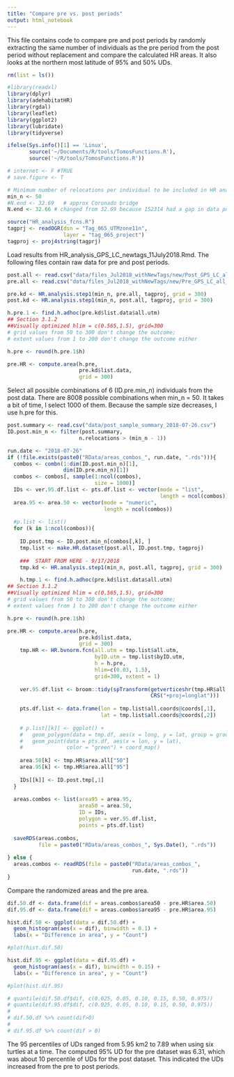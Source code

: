 ```yaml
---
title: "Compare pre vs. post periods"
output: html_notebook
---
```


This file contains code to compare pre and post periods by randomly extracting the same number of individuals as the pre period from the post period without replacement and compare the calculated HR areas. It also looks at the northern most latitude of 95% and 50% UDs.

```r
rm(list = ls())

#library(readxl)
library(dplyr)
library(adehabitatHR)
library(rgdal)
library(leaflet) 
library(ggplot2)
library(lubridate)
library(tidyverse)

ifelse(Sys.info()[1] == 'Linux',
       source('~/Documents/R/tools/TomosFunctions.R'),
       source('~/R/tools/TomosFunctions.R'))

# internet <- F #TRUE
# save.figure <- T

# Minimum number of relocations per individual to be included in HR analysis
min_n <- 50
#N.end <- 32.69   # approx Coronado bridge
N.end <- 32.66 # changed from 32.69 because 152314 had a gap in data points between ~32.65 and ~32.66 - seems like there was a different behavior south and north of 32.66

source("HR_analysis_fcns.R")
tagprj <- readOGR(dsn = "Tag_065_UTMzone11n", 
                  layer = "tag_065_project")
tagproj <- proj4string(tagprj)

```

Load results from HR_analysis_GPS_LC_newtags_11July2018.Rmd. The following files contain raw data for pre and post periods.

```r
post.all <- read.csv("data/files_Jul2018_withNewTags/new/Post_GPS_LC_all_2018-07-26.csv")
pre.all <- read.csv("data/files_Jul2018_withNewTags/new/Pre_GPS_LC_all_2018-07-26.csv")

pre.kd <- HR.analysis.step1(min_n, pre.all, tagproj, grid = 300)
post.kd <- HR.analysis.step1(min_n, post.all, tagproj, grid = 300)

h.pre.1 <- find.h.adhoc(pre.kd$list.data$all.utm)
## Section 3.1.2
##Visually optimized hlim = c(0.565,1.5), grid=300
# grid values from 50 to 300 don't change the outcome;
# extent values from 1 to 200 don't change the outcome either

h.pre <- round(h.pre.1$h)

pre.HR <- compute.area(h.pre, 
                       pre.kd$list.data, 
                       grid = 300)

```

Select all possible combinations of 6 (ID.pre.min_n) individuals from the post data. There are 8008 possible combinations when min_n = 50. It takes a bit of time, I select 1000 of them. Because the sample size decreases, I use h.pre for this.

```r
post.summary <- read.csv("data/post_sample_summary_2018-07-26.csv")
ID.post.min_n <- filter(post.summary,
                       n.relocations > (min_n - 1))

run.date <- "2018-07-26"
if (!file.exists(paste0("RData/areas_combos_", run.date, ".rds"))){
  combos <- combn(1:dim(ID.post.min_n)[1], 
                  dim(ID.pre.min_n)[1])
  combos <- combos[, sample(1:ncol(combos), 
                            size = 1000)]
  IDs <- ver.95.df.list <- pts.df.list <- vector(mode = "list", 
                                                 length = ncol(combos))
  area.95 <- area.50 <- vector(mode = "numeric", 
                               length = ncol(combos))
  
  #p.list <- list()
  for (k in 1:ncol(combos)){
    
    ID.post.tmp <- ID.post.min_n[combos[,k], ]
    tmp.list <- make.HR.dataset(post.all, ID.post.tmp, tagproj)
    
    ###  START FROM HERE - 9/17/2018
    tmp.kd <- HR.analysis.step1(min_n, post.all, tagproj, grid = 300)

    h.tmp.1 <- find.h.adhoc(pre.kd$list.data$all.utm)
## Section 3.1.2
##Visually optimized hlim = c(0.565,1.5), grid=300
# grid values from 50 to 300 don't change the outcome;
# extent values from 1 to 200 don't change the outcome either

h.pre <- round(h.pre.1$h)

pre.HR <- compute.area(h.pre, 
                       pre.kd$list.data, 
                       grid = 300)
    tmp.HR <- HR.bvnorm.fcn(all.utm = tmp.list$all.utm,
                            byID.utm = tmp.list$byID.utm,
                            h = h.pre,
                            hlim=c(0.03, 1.5),
                            grid=300, extent = 1)
    
    ver.95.df.list <- broom::tidy(spTransform(getverticeshr(tmp.HR$all.kd, 95),
                                              CRS("+proj=longlat")))
    
    pts.df.list <- data.frame(lon = tmp.list$all.coords@coords[,1],
                              lat = tmp.list$all.coords@coords[,2])
    
    # p.list[[k]] <- ggplot() +
    #   geom_polygon(data = tmp.df, aes(x = long, y = lat, group = group)) +
    #   geom_point(data = pts.df, aes(x = lon, y = lat),
    #              color = "green") + coord_map()
    
    area.50[k] <- tmp.HR$area.all["50"]
    area.95[k] <- tmp.HR$area.all["95"]
    
    IDs[[k]] <- ID.post.tmp[,1]
  }
  
  areas.combos <- list(area95 = area.95,
                       area50 = area.50,
                       ID = IDs,
                       polygon = ver.95.df.list,
                       points = pts.df.list)
  
  saveRDS(areas.combos,
          file = paste0("RData/areas_combos_", Sys.Date(), ".rds"))
  
} else {
  areas.combos <- readRDS(file = paste0("RData/areas_combos_", 
                                        run.date, ".rds"))
}

```

Compare the randomized areas and the pre area.
```r
dif.50.df <- data.frame(dif = areas.combos$area50 - pre.HR$area.50)
dif.95.df <- data.frame(dif = areas.combos$area95 - pre.HR$area.95)

hist.dif.50 <- ggplot(data = dif.50.df) + 
  geom_histogram(aes(x = dif), binwidth = 0.1) +
  labs(x = "Difference in area", y = "Count")

#plot(hist.dif.50)

hist.dif.95 <- ggplot(data = dif.95.df) + 
  geom_histogram(aes(x = dif), binwidth = 0.15) +
  labs(x = "Difference in area", y = "Count")

#plot(hist.dif.95)

# quantile(dif.50.df$dif, c(0.025, 0.05, 0.10, 0.15, 0.50, 0.975))
# quantile(dif.95.df$dif, c(0.025, 0.05, 0.10, 0.15, 0.50, 0.975))
# 
# dif.50.df %>% count(dif>0)
# 
# dif.95.df %>% count(dif > 0)


```


The 95 percentiles of UDs ranged from 5.95 km2 to 7.89 when using six turtles at a time. The computed 95% UD for the pre dataset was 6.31, which was about 10 percentile of UDs for the post dataset. This indicated the UDs increased from the pre to post periods. 
